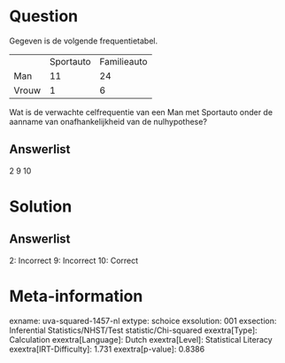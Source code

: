 Question
========

Gegeven is de volgende frequentietabel.

  ------- ----------- -------------
          Sportauto   Familieauto
  Man     11          24
  Vrouw   1           6
  ------- ----------- -------------

Wat is de verwachte celfrequentie van een Man met Sportauto onder de
aanname van onafhankelijkheid van de nulhypothese?

Answerlist
----------

2
9
10

Solution
========

Answerlist
----------

2: Incorrect
9: Incorrect
10: Correct

Meta-information
================
exname: uva-squared-1457-nl
extype: schoice
exsolution: 001
exsection: Inferential Statistics/NHST/Test statistic/Chi-squared
exextra[Type]: Calculation
exextra[Language]: Dutch
exextra[Level]: Statistical Literacy
exextra[IRT-Difficulty]: 1.731
exextra[p-value]: 0.8386
